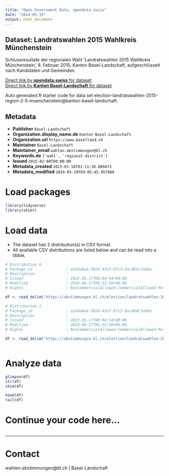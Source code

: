 ```yaml
---
title: "Open Government Data, opendata.swiss"
date: "2024-05-19"
output: html_document
---
```


## Dataset: Landratswahlen 2015 Wahlkreis Münchenstein

Schlussresultate der regionalen Wahl 'Landratswahlen 2015 Wahlkreis Münchenstein', 8. Februar 2015, Kanton Basel-Landschaft, aufgeschlüsselt nach Kandidaten und Gemeinden.

[Direct link by **opendata.swiss** for dataset](https://opendata.swiss/de/dataset/landratswahlen-2015-wahlkreis-munchenstein)<br>
[Direct link by **Kanton Basel-Landschaft** for dataset](https://abstimmungen.bl.ch/election/landratswahlen-2015-region-2-5-muenchenstein/data)

Auto generated R starter code for data set election-landratswahlen-2015-region-2-5-muenchenstein@kanton-basel-landschaft.

## Metadata

- **Publisher** `Basel-Landschaft`
- **Organization.display_name.de** `Kanton Basel-Landschaft`
- **Organization.url** `https://www.baselland.ch`
- **Maintainer** `Basel-Landschaft`
- **Maintainer_email** `wahlen-abstimmungen@bl.ch`
- **Keywords.de** `['wahl', 'regional-district']`
- **Issued** `2015-02-08T00:00:00`
- **Metadata_created** `2023-01-18T01:11:38.809473`
- **Metadata_modified** `2024-05-19T03:05:45.957888`


# Load packages

```r

library(tidyverse)
library(skimr)

```

# Load data

-   The dataset has 2 distribution(s) in CSV format.
-   All available CSV distributions are listed below and can be read into a tibble.

```r

# Distribution 0
# Package_id               : a14da8ae-5824-43e7-8fc3-9acd64cfab0a
# Description              : 
# Issued                   : 2023-01-17T08:04:54+00:00
# Modified                 : 2024-04-17T05:32:50+00:00
# Rights                   : NonCommercialAllowed-CommercialAllowed-ReferenceRequired

df <- read_delim('https://abstimmungen.bl.ch/election/landratswahlen-2015-region-2-5-muenchenstein/data-csv')

# Distribution 1
# Package_id               : a14da8ae-5824-43e7-8fc3-9acd64cfab0a
# Description              : 
# Issued                   : 2023-01-17T08:04:54+00:00
# Modified                 : 2024-04-17T05:32:50+00:00
# Rights                   : NonCommercialAllowed-CommercialAllowed-ReferenceRequired

df <- read_delim('https://abstimmungen.bl.ch/election/landratswahlen-2015-region-2-5-muenchenstein/data-parties-csv')



```

# Analyze data

```r

glimpse(df)
str(df)
skim(df)

head(df)
tail(df)

```

# Continue your code here...

```r

```

------------------------------------------------------------------------

# Contact

wahlen-abstimmungen@bl.ch | Basel-Landschaft
